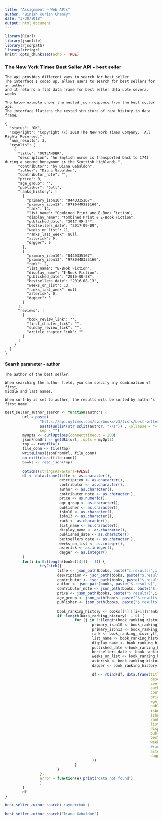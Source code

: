 ```yaml
---
title: "Assignment – Web APIs"
author: "Binish Kurian Chandy"
date: "3/30/2018"
output: html_document
---
```


```r
library(RCurl)
library(jsonlite)
library(rjsonpath)
library(stringr)
knitr::opts_chunk$set(echo = TRUE)
```

### The New York Times Best Seller API - [best seller](http://developer.nytimes.com/books_api.json#/Console/GET/lists/best-sellers/history.json) 

```
The api provides different ways to search for best seller.
The interface I coded up, allows users to search for best sellers for an author
and it returns a flat data frame for best seller data upto several weeks
```

```
The below example shows the nested json response from the best seller api.
The interface flattens the nested structure of rank_history to data frame.
```
```
{
  "status": "OK",
  "copyright": "Copyright (c) 2018 The New York Times Company.  All Rights Reserved.",
  "num_results": 3,
  "results": [
    {
      "title": "OUTLANDER",
      "description": "An English nurse is transported back to 1743 during a second honeymoon in the Scottish Highlands.",
      "contributor": "by Diana Gabaldon",
      "author": "Diana Gabaldon",
      "contributor_note": "",
      "price": 0,
      "age_group": "",
      "publisher": "Dell",
      "ranks_history": [
        {
          "primary_isbn10": "0440335167",
          "primary_isbn13": "9780440335160",
          "rank": 14,
          "list_name": "Combined Print and E-Book Fiction",
          "display_name": "Combined Print & E-Book Fiction",
          "published_date": "2017-09-24",
          "bestsellers_date": "2017-09-09",
          "weeks_on_list": 21,
          "ranks_last_week": null,
          "asterisk": 0,
          "dagger": 0
        },
        {
          "primary_isbn10": "0440335167",
          "primary_isbn13": "9780440335160",
          "rank": 2,
          "list_name": "E-Book Fiction",
          "display_name": "E-Book Fiction",
          "published_date": "2016-08-28",
          "bestsellers_date": "2016-08-13",
          "weeks_on_list": 13,
          "ranks_last_week": null,
          "asterisk": 0,
          "dagger": 0
        }
      ],
      "reviews": [
        {
          "book_review_link": "",
          "first_chapter_link": "",
          "sunday_review_link": "",
          "article_chapter_link": ""
        }
      ]
    }
  ]
}
```

#### Search parameter - author
```
The author of the best seller.

When searching the author field, you can specify any combination of first, 
middle and last names.

When sort-by is set to author, the results will be sorted by author's first name.
```

```r
best_seller_author_search <- function(author) {
        url = paste(
                "https://api.nytimes.com/svc/books/v3/lists/best-sellers/history.json?api-key=ca3dd8e9d2304f22aa90401d20180bd1&author=",
                paste(unlist(str_split(author, "\\s")) , collapse = "+"),
                sep = "")
        myOpts <- curlOptions(connecttimeout = 200)
        jsonFromUrl <- getURL(url, .opts = myOpts)
        tmp <- tempfile()
        file_conn <- file(tmp)
        writeLines(jsonFromUrl, file_conn)
        on.exit(close(file_conn))
        books <- read_json(tmp)
        
        options(stringsAsFactors=FALSE)
        df <- data.frame(title <- as.character(),
                         description <- as.character(),
                         contributor <- as.character(),
                         author <- as.character(),
                         contributor_note <- as.character(),
                         price <- as.numeric(),
                         age_group <- as.character(),
                         publisher <- as.character(),
                         isbn10 <- as.character(),
                         isbn13 <- as.character(),
                         rank <- as.character(),
                         list_name <- as.character(),
                         display_name <- as.character(),
                         published_date <- as.character(),
                         bestsellers_date <- as.character(),
                         weeks_on_list <- as.integer(),
                         asterisk <- as.integer(),
                         dagger <- as.integer()
        )
        for(i in 0:(length(books[[4]]) - 1)) {
                tryCatch({
                        title <- json_path(books, paste("$.results[",i,"].title", sep = ""))
                        description <- json_path(books, paste("$.results[",i,"].description", sep = ""))
                        contributor <- json_path(books, paste("$.results[",i,"].contributor", sep = ""))
                        author <- json_path(books, paste("$.results[",i,"].author", sep = ""))
                        contributor_note <- json_path(books, paste("$.results[",i,"].contributor_note", sep = ""))
                        price <- json_path(books, paste("$.results[",i,"].price", sep = ""))
                        age_group <- json_path(books, paste("$.results[",i,"].age_group", sep = ""))
                        publisher <- json_path(books, paste("$.results[",i,"].publisher", sep = ""))
                        
                        book_ranking_history <- books[[4]][[i+1]]$ranks_history
                        if (length(book_ranking_history) != 0) {
                                for (j in 1:(length(book_ranking_history))) {
                                        primary_isbn10 <- book_ranking_history[[j]]$primary_isbn10
                                        primary_isbn13 <- book_ranking_history[[j]]$primary_isbn13
                                        rank <- book_ranking_history[[j]]$rank
                                        list_name <- book_ranking_history[[j]]$list_name
                                        display_name <- book_ranking_history[[j]]$display_name
                                        published_date <-book_ranking_history[[j]]$published_date
                                        bestsellers_date <- book_ranking_history[[j]]$bestsellers_date
                                        weeks_on_list <- book_ranking_history[[j]]$weeks_on_list
                                        asterisk <- book_ranking_history[[j]]$asterisk
                                        dagger <- book_ranking_history[[j]]$dagger
                                        
                                        df <- rbind(df, data.frame(title=title,
                                                                   description=description,
                                                                   contributor=contributor,
                                                                   author=author,
                                                                   contributor_note=contributor_note,
                                                                   price=price,
                                                                   age_group=age_group,
                                                                   publisher=publisher,
                                                                   isbn10=primary_isbn10,
                                                                   isbn13=primary_isbn13,
                                                                   rank=rank,
                                                                   list_name=list_name,
                                                                   display_name=display_name,
                                                                   published_date=published_date,
                                                                   bestsellers_date=bestsellers_date,
                                                                   weeks_on_list=weeks_on_list,
                                                                   #ranks_last_week=ranks_last_week
                                                                   asterisk=asterisk,
                                                                   dagger=dagger
                                        ))
                                }
                        }
                },
                error = function(e) print("data not found")
                )
        }
        df
}
```
```r
best_seller_author_search("Vaynerchuk")
```

```r
best_seller_author_search("Diana Gabaldon")
```